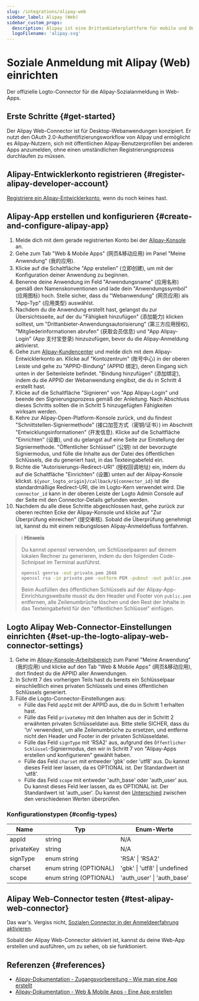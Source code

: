 ```yaml
---
slug: /integrations/alipay-web
sidebar_label: Alipay (Web)
sidebar_custom_props:
  description: Alipay ist eine Drittanbieterplattform für mobile und Online-Zahlungen.
  logoFilename: 'alipay.svg'
---
```



# Soziale Anmeldung mit Alipay (Web) einrichten

Der offizielle Logto-Connector für die Alipay-Sozialanmeldung in Web-Apps.

<GuideTip />

## Erste Schritte \{#get-started}

Der Alipay Web-Connector ist für Desktop-Webanwendungen konzipiert. Er nutzt den OAuth 2.0-Authentifizierungsworkflow von Alipay und ermöglicht es Alipay-Nutzern, sich mit öffentlichen Alipay-Benutzerprofilen bei anderen Apps anzumelden, ohne einen umständlichen Registrierungsprozess durchlaufen zu müssen.

## Alipay-Entwicklerkonto registrieren \{#register-alipay-developer-account}

[Registriere ein Alipay-Entwicklerkonto](https://certifyweb.alipay.com/certify/reg/guide#/), wenn du noch keines hast.

## Alipay-App erstellen und konfigurieren \{#create-and-configure-alipay-app}

1. Melde dich mit dem gerade registrierten Konto bei der [Alipay-Konsole](https://open.alipay.com/) an.
2. Gehe zum Tab "Web & Mobile Apps" (网页&移动应用) im Panel "Meine Anwendung" (我的应用).
3. Klicke auf die Schaltfläche "App erstellen" (立即创建), um mit der Konfiguration deiner Anwendung zu beginnen.
4. Benenne deine Anwendung im Feld "Anwendungsname" (应用名称) gemäß den Namenskonventionen und lade dein "Anwendungssymbol" (应用图标) hoch. Stelle sicher, dass du "Webanwendung" (网页应用) als "App-Typ" (应用类型) auswählst.
5. Nachdem du die Anwendung erstellt hast, gelangst du zur Übersichtsseite, auf der du "Fähigkeit hinzufügen" (添加能力) klicken solltest, um "Drittanbieter-Anwendungsautorisierung" (第三方应用授权), "Mitgliederinformationen abrufen" (获取会员信息) und "App Alipay-Login" (App 支付宝登录) hinzuzufügen, bevor du die Alipay-Anmeldung aktivierst.
6. Gehe zum [Alipay-Kundencenter](https://b.alipay.com/index2.htm) und melde dich mit dem Alipay-Entwicklerkonto an. Klicke auf "Kontozentrum" (账号中心) in der oberen Leiste und gehe zu "APPID-Bindung" (APPID 绑定), deren Eingang sich unten in der Seitenleiste befindet. "Bindung hinzufügen" (添加绑定), indem du die APPID der Webanwendung eingibst, die du in Schritt 4 erstellt hast.
7. Klicke auf die Schaltfläche "Signieren" von "App Alipay-Login" und beende den Signierungsprozess gemäß der Anleitung. Nach Abschluss dieses Schritts sollten die in Schritt 5 hinzugefügten Fähigkeiten wirksam werden.
8. Kehre zur Alipay-Open-Platform-Konsole zurück, und du findest "Schnittstellen-Signiermethode" (接口加签方式（密钥/证书）) im Abschnitt "Entwicklungsinformationen" (开发信息). Klicke auf die Schaltfläche "Einrichten" (设置), und du gelangst auf eine Seite zur Einstellung der Signiermethode. "Öffentlicher Schlüssel" (公钥) ist der bevorzugte Signiermodus, und fülle die Inhalte aus der Datei des öffentlichen Schlüssels, die du generiert hast, in das Texteingabefeld ein.
9. Richte die "Autorisierungs-Redirect-URI" (授权回调地址) ein, indem du auf die Schaltfläche "Einrichten" (设置) unten auf der Alipay-Konsole klickst. `${your_logto_origin}/callback/${connector_id}` ist die standardmäßige Redirect-URI, die im Logto-Kern verwendet wird. Die `connector_id` kann in der oberen Leiste der Logto Admin Console auf der Seite mit den Connector-Details gefunden werden.
10. Nachdem du alle diese Schritte abgeschlossen hast, gehe zurück zur oberen rechten Ecke der Alipay-Konsole und klicke auf "Zur Überprüfung einreichen" (提交审核). Sobald die Überprüfung genehmigt ist, kannst du mit einem reibungslosen Alipay-Anmeldefluss fortfahren.

> ℹ️ **Hinweis**
>
> Du kannst _openssl_ verwenden, um Schlüsselpaaren auf deinem lokalen Rechner zu generieren, indem du den folgenden Code-Schnipsel im Terminal ausführst.
>
> ```bash
> openssl genrsa -out private.pem 2048
> openssl rsa -in private.pem -outform PEM -pubout -out public.pem
> ```
>
> Beim Ausfüllen des öffentlichen Schlüssels auf der Alipay-App-Einrichtungswebsite musst du den Header und Footer von `public.pem` entfernen, alle Zeilenumbrüche löschen und den Rest der Inhalte in das Texteingabefeld für den "öffentlichen Schlüssel" einfügen.

## Logto Alipay Web-Connector-Einstellungen einrichten \{#set-up-the-logto-alipay-web-connector-settings}

1. Gehe im [Alipay-Konsole-Arbeitsbereich](https://open.alipay.com/dev/workspace) zum Panel "Meine Anwendung" (我的应用) und klicke auf den Tab "Web & Mobile Apps" (网页&移动应用), dort findest du die APPID aller Anwendungen.
2. In Schritt 7 des vorherigen Teils hast du bereits ein Schlüsselpaar einschließlich eines privaten Schlüssels und eines öffentlichen Schlüssels generiert.
3. Fülle die Logto-Connector-Einstellungen aus:
   - Fülle das Feld `appId` mit der APPID aus, die du in Schritt 1 erhalten hast.
   - Fülle das Feld `privateKey` mit den Inhalten aus der in Schritt 2 erwähnten privaten Schlüsseldatei aus. Bitte stelle SICHER, dass du '\n' verwendest, um alle Zeilenumbrüche zu ersetzen, und entferne nicht den Header und Footer in der privaten Schlüsseldatei.
   - Fülle das Feld `signType` mit 'RSA2' aus, aufgrund des `Öffentlicher Schlüssel`-Signiermodus, den wir in Schritt 7 von "Alipay-Apps erstellen und konfigurieren" gewählt haben.
   - Fülle das Feld `charset` mit entweder 'gbk' oder 'utf8' aus. Du kannst dieses Feld leer lassen, da es OPTIONAL ist. Der Standardwert ist 'utf8'.
   - Fülle das Feld `scope` mit entweder 'auth_base' oder 'auth_user' aus. Du kannst dieses Feld leer lassen, da es OPTIONAL ist. Der Standardwert ist 'auth_user'. Du kannst den [Unterschied](https://opendocs.alipay.com/fw/api/105942) zwischen den verschiedenen Werten überprüfen.

### Konfigurationstypen \{#config-types}

| Name       | Typ                    | Enum-Werte                   |
| ---------- | ---------------------- | ---------------------------- |
| appId      | string                 | N/A                          |
| privateKey | string                 | N/A                          |
| signType   | enum string            | 'RSA' \| 'RSA2'              |
| charset    | enum string (OPTIONAL) | 'gbk' \| 'utf8' \| undefined |
| scope      | enum string (OPTIONAL) | 'auth_user' \| 'auth_base'   |

## Alipay Web-Connector testen \{#test-alipay-web-connector}

Das war's. Vergiss nicht, [Sozialen Connector in der Anmeldeerfahrung aktivieren](/connectors/social-connectors/#enable-social-sign-in).

Sobald der Alipay Web-Connector aktiviert ist, kannst du deine Web-App erstellen und ausführen, um zu sehen, ob sie funktioniert.

## Referenzen \{#references}

- [Alipay-Dokumentation - Zugangsvorbereitung - Wie man eine App erstellt](https://opendocs.alipay.com/support/01rau6)
- [Alipay-Dokumentation - Web & Mobile Apps - Eine App erstellen](https://opendocs.alipay.com/open/200/105310)
